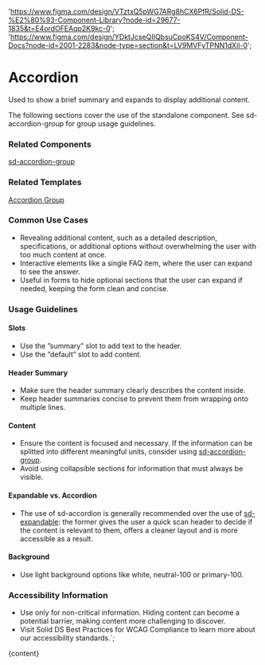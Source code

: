 

  'https://www.figma.com/design/VTztxQ5pWG7ARg8hCX6PfR/Solid-DS-%E2%80%93-Component-Library?node-id=29677-1835&t=E4ordOFEAqp2K9kc-0';
  'https://www.figma.com/design/YDktJcseQIIQbsuCpoKS4V/Component-Docs?node-id=2001-2283&node-type=section&t=LV9MVFyTPNN1dXil-0';

# Accordion

Used to show a brief summary and expands to display additional content.

The following sections cover the use of the standalone component. See sd-accordion-group for group usage guidelines.

<DefaultStory />

<DocumentationLinks storybookLink="${storybookLink}" figmaLibrary="${figmaLibrary}" figmaDocs="${figmaDocs}" />

### Related Components

[sd-accordion-group](/?path=/docs/components-sd-accordion-group--docs)

### Related Templates

[Accordion Group](/?path=/docs/templates-accordion-group--docs)

### Common Use Cases

- Revealing additional content, such as a detailed description, specifications, or additional options without overwhelming the user with too much content at once.
- Interactive elements like a single FAQ item, where the user can expand to see the answer.
- Useful in forms to hide optional sections that the user can expand if needed, keeping the form clean and concise.

### Usage Guidelines

#### Slots

- Use the ”summary” slot to add text to the header.
- Use the ”default” slot to add content.

#### Header Summary

- Make sure the header summary clearly describes the content inside.
- Keep header summaries concise to prevent them from wrapping onto multiple lines.

#### Content

- Ensure the content is focused and necessary. If the information can be splitted into different meaningful units, consider using [sd-accordion-group](/?path=/docs/components-sd-accordion-group--docs).
- Avoid using collapsible sections for information that must always be visible.

#### Expandable vs. Accordion

- The use of sd-accordion is generally recommended over the use of [sd-expandable](/?path=/docs/components-sd-expandable--docs): the former gives the user a quick scan header to decide if the content is relevant to them, offers a cleaner layout and is more accessible as a result.

#### Background

- Use light background options like white, neutral-100 or primary-100.

### Accessibility Information

- Use only for non-critical information. Hiding content can become a potential barrier, making content more challenging to discover.
- Visit <sd-link href="https://www.figma.com/design/YDktJcseQIIQbsuCpoKS4V/Component-Docs?node-id=10708-5011&t=Z1FxSGWkmXG5r5sw-4" target="_blank">Solid DS Best Practices for WCAG Compliance</sd-link> to learn more about our accessibility standards.`;

<Meta title="Components/sd-accordion/Overview" />

<OverviewFormatter story={AccordionStories.Default}>{content}</OverviewFormatter>
